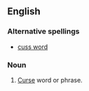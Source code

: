 ==English==
===Alternative spellings===
*[[cuss word]]
===Noun===
{{en-noun}}
#{{slang}} [[curse|Curse]] word or phrase.